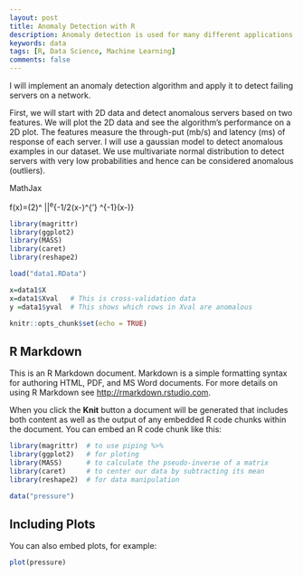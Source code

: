 ```yaml
---
layout: post
title: Anomaly Detection with R
description: Anomaly detection is used for many different applications. It is a commonly used technique for fraud detection. It is also used in manufacturing to detect anomalous systems such as aircraft engines. It can also be used to identify anomalous medical devices and machines in a data center.
keywords: data
tags: [R, Data Science, Machine Learning]
comments: false
---
```


I will implement an anomaly detection algorithm and apply it to detect failing servers on a network.

First, we will start with 2D data and detect anomalous servers based on two features. We will plot the 2D data and see the algorithm's performance on a 2D plot. The features measure the through-put (mb/s) and latency (ms) of response of each server.
I will use a gaussian model to detect anomalous examples in our dataset. We use multivariate normal distribution to detect servers with very low probabilities and hence can be considered anomalous (outliers).


MathJax

f(x)=(2\pi)^\frac{-k}{2} |\Sigma|^\frac{-1}{2}e^{-1/2(x-\mu)^{'} \Sigma^{-1}(x-\mu)}


```r
library(magrittr)  
library(ggplot2)  
library(MASS)      
library(caret) 
library(reshape2) 
```

```r
load("data1.RData")
```

```r
x=data1$X
x=data1$Xval   # This is cross-validation data
y =data1$yval  # This shows which rows in Xval are anomalous
```

```r
knitr::opts_chunk$set(echo = TRUE)
```

## R Markdown

This is an R Markdown document. Markdown is a simple formatting syntax for authoring HTML, PDF, and MS Word documents. For more details on using R Markdown see <http://rmarkdown.rstudio.com>.

When you click the **Knit** button a document will be generated that includes both content as well as the output of any embedded R code chunks within the document. You can embed an R code chunk like this:

```r
library(magrittr)  # to use piping %>%
library(ggplot2)   # for ploting
library(MASS)      # to calculate the pseudo-inverse of a matrix
library(caret)     # to center our data by subtracting its mean
library(reshape2)  # for data manipulation
```
```r
data("pressure")
```

## Including Plots

You can also embed plots, for example:

```r
plot(pressure)
```
